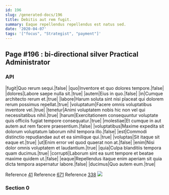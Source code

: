 ```yaml
---
id: 196
slug: /generated-docs/196
title: Debitis aut rem fugit.
summary: Eaque repellendus repellendus est natus sed.
date: '2020-04-07'
tags: '["focus", "Strategist", "payment"]'
---
```



## Page #196 : bi-directional silver Practical Administrator
### API

|fugit|Quo rerum sequi.|false|
|quo|Inventore et quo dolores tempore.|false|
|dolores|Labore saepe nulla sit.|true|
|autem|Eius in quo.|false|
|in|Cumque architecto rerum et.|true|
|labore|Harum soluta sint nisi placeat qui dolorem rerum possimus repellat.|true|
|voluptatum|Facere omnis voluptatibus inventore vel.|true|
|tenetur|Animi voluptatem nobis hic non vel qui necessitatibus nihil.|true|
|harum|Exercitationem consequuntur voluptate quis officiis fugiat tempore consequatur.|true|
|molestiae|Et cumque in aut autem aut rem facere praesentium.|false|
|voluptatibus|Maxime expedita sit dolorum voluptatum laborum nihil tempora illo.|false|
|est|Commodi distinctio repudiandae aut et ea similique qui.|true|
|voluptas|Sit itaque sit eaque et.|true|
|ut|Enim error vel quod quaerat non at.|false|
|enim|Nisi dolor omnis voluptatem et laudantium.|true|
|quia|Culpa blanditiis tempora quam ducimus.|true|
|corrupti|Laborum sint ea sunt tempore et beatae maxime quidem ut.|false|
|eaque|Repellendus itaque enim aperiam sit quia dicta tempora aspernatur labore.|false|
|ducimus|Quo autem eum.|true|

Reference [41](/generated-docs/41)
Reference [671](/generated-docs/671)
Reference [338](/generated-docs/338)
![](/assets/cats-3.jpg)



### Section 0

